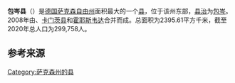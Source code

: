{{noteTA
|1=zh-hans:包岑;zh-hant:包岑;zh-tw:包森;
|G1=德国地名|G2=Landkreis|G3=单位}}
{{Infobox settlement
| name = {{Nowrap|包岑县}}
| native_name = {{lang|de|Landkreis Bautzen}}
| settlement_type = {{GER}}[[县_(德国)|县份]]
| image_skyline = 
| image_caption = 
| image_flag = 
| image_seal = Wappen Landkreis Bautzen.svg
| image_map = {{Photomontage
|photo1a = Saxony BZ.svg
|photo2a = Locator map BZ in Germany.svg
|position = center
|color_border = white
|color = 
|spacing = 3
|size = 250
|foot_montage =
}}
| map_caption = 包岑县在萨克森州和德国的位置
| subdivision_type = 国家
| subdivision_name = {{GER}}
| subdivision_type1 = [[联邦州_(德国)|州]]
| subdivision_name1 = [[萨克森州|萨克森州]]
| seat_type = [[县府_(德国)|县府]]
| seat = [[包岑|包岑]]
| leader_party = [[德国基督教民主联盟|基民盟]]
| leader_title = 县长
| leader_name = 米夏埃尔·哈里希<br>（{{lang|de|Michael Harig}}）
| area_footnotes = 
| area_total_km2 = 2395.61
| population_as_of = 2019年12月31日
| population_footnotes = <ref>{{cite web |url=https://www.statistik.sachsen.de/download/aktuelle-zahlen/statistik-sachsen_aI1_einwohnerzahlen-monat.xlsx |title=Bevölkerung des Freistaates Sachsen nach Gemeinden am 31. Dezember 2019 |language=de |format=XLSX |publisher=Statistisches Landesamt des Freistaates Sachsen |access-date=2021-06-04 |archive-date=2021-03-04 |archive-url=https://web.archive.org/web/20210304042539/https://www.statistik.sachsen.de/download/aktuelle-zahlen/statistik-sachsen_aI1_einwohnerzahlen-monat.xlsx |dead-url=no }}</ref>
| population_total = 299758
| population_density_km2 = auto
| timezone = [[欧洲中部时间|CET]]
| utc_offset = +1
| timezone_DST = [[欧洲中部夏令时间|CEST]]
| utc_offset_DST = +2
| coordinates = {{coord|51|11|00|N|14|26|00|E|display=inline,title|region:DE_type:city}}
| registration_plate_type = [[德国车辆号牌|车辆号牌]]
| registration_plate = BZ, BIW, HY, KM
| blank_name = 辖区
| blank_info = 57个[[市镇_(德国)|市镇]]
| website = {{url|www.landkreis-bautzen.de}}
| footnotes = 资料最后更新：{{date|2021-06-05|iso}}
}}
'''包岑县'''（{{lang-de|Landkreis Bautzen}}）是[[德国|德国]][[萨克森自由州|萨克森自由州]]面积最大的一个[[县_(德国)|县]]，位于该州东部，[[县府_(德国)|县治]]为[[包岑|包岑]]。2008年由{{link-de|包岑县 (1994-2008)|Landkreis Bautzen (1994–2008)|原包岑县}}、[[卡门茨县|卡门茨县]]和[[霍耶斯韦达|霍耶斯韦达]]合并而成。总面积为2395.61平方千米，截至2020年总人口为299,758人。

== 参考来源 ==
{{reflist}}

{{萨克森州行政区划}}
{{包岑县行政区划}}
{{Authority control}}
{{DEFAULTSORT:Bautzen}}
[[Category:萨克森州的县|Category:萨克森州的县]]
